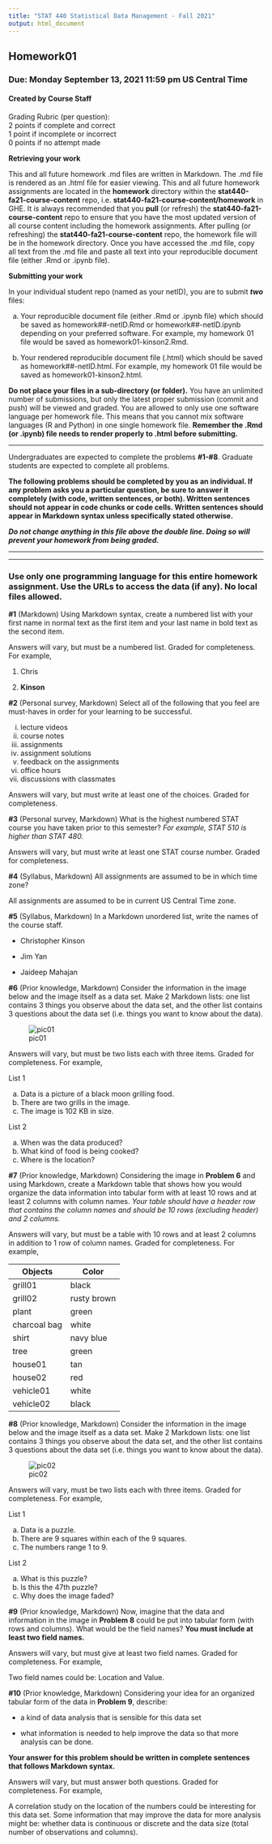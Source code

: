 ```yaml
---
title: "STAT 440 Statistical Data Management - Fall 2021"
output: html_document
---
```


## Homework01
### Due: Monday September 13, 2021 11:59 pm US Central Time
#### Created by Course Staff

Grading Rubric (per question):  
2 points if complete and correct  
1 point if incomplete or incorrect  
0 points if no attempt made  


**Retrieving your work**

This and all future homework .md files are written in Markdown. The .md file is rendered as an .html file for easier viewing. This and all future homework assignments are located in the **homework** directory within the **stat440-fa21-course-content** repo, i.e. **stat440-fa21-course-content/homework** in GHE. It is always recommended that you **pull** (or refresh) the **stat440-fa21-course-content** repo to ensure that you have the most updated version of all course content including the homework assignments. After pulling (or refreshing) the **stat440-fa21-course-content** repo, the homework file will be in the homework directory. Once you have accessed the .md file, copy all text from the .md file and paste all text into your reproducible document file (either .Rmd or .ipynb file). 

**Submitting your work**

In your individual student repo (named as your netID), you are to submit ***two*** files:

a. Your reproducible document file (either .Rmd or .ipynb file) which should be saved as homework##-netID.Rmd or homework##-netID.ipynb depending on your preferred software. For example, my homework 01 file would be saved as homework01-kinson2.Rmd.

b. Your rendered reproducible document file (.html) which should be saved as homework##-netID.html. For example, my homework 01 file would be saved as homework01-kinson2.html.

**Do not place your files in a sub-directory (or folder).** You have an unlimited number of submissions, but only the latest proper submission (commit and push) will be viewed and graded. You are allowed to only use one software language per homework file. This means that you cannot mix software languages (R and Python) in one single homework file. **Remember the .Rmd (or .ipynb) file needs to render properly to .html before submitting.** 


***

Undergraduates are expected to complete the problems **#1-#8**. Graduate students are expected to complete all problems.

**The following problems should be completed by you as an individual. If any problem asks you a particular question, be sure to answer it completely (with code, written sentences, or both). Written sentences should not appear in code chunks or code cells. Written sentences should appear in Markdown syntax unless specifically stated otherwise.**

***Do not change anything in this file above the double line. Doing so will prevent your homework from being graded.***

***
***

### Use only one programming language for this entire homework assignment. Use the URLs to access the data (if any). No local files allowed.

**#1** (Markdown) Using Markdown syntax, create a numbered list with your first name in normal text as the first item and your last name in bold text as the second item.

Answers will vary, but must be a numbered list. Graded for completeness. For example,

1. Chris

2. **Kinson**

**#2** (Personal survey, Markdown) Select all of the following that you feel are must-haves in order for your learning to be successful.

i. lecture videos
ii. course notes
iii. assignments
iv. assignment solutions
v. feedback on the assignments
vi. office hours
vii. discussions with classmates

Answers will vary, but must write at least one of the choices. Graded for completeness.

**#3** (Personal survey, Markdown) What is the highest numbered STAT course you have taken prior to this semester? *For example, STAT 510 is higher than STAT 480.* 

Answers will vary, but must write at least one STAT course number. Graded for completeness.

**#4** (Syllabus, Markdown) All assignments are assumed to be in which time zone? 

All assignments are assumed to be in current US Central Time zone.

**#5** (Syllabus, Markdown) In a Markdown unordered list, write the names of the course staff. 

- Christopher Kinson

- Jim Yan

- Jaideep Mahajan 

**#6** (Prior knowledge, Markdown) Consider the information in the image below and the image itself as a data set. Make 2 Markdown lists: one list contains 3 things you observe about the data set, and the other list contains 3 questions about the data set (i.e. things you want to know about the data). 

![pic01](https://uofi.box.com/shared/static/vyh0i3vukckvt2sxva7bdxzqx211vzmk.jpg)

Answers will vary, but must be two lists each with three items. Graded for completeness. For example,

List 1

a. Data is a picture of a black moon grilling food.  
b. There are two grills in the image. 
c. The image is 102 KB in size.  

List 2

a. When was the data produced?
b. What kind of food is being cooked?  
c. Where is the location?

**#7** (Prior knowledge, Markdown) Considering the image in **Problem 6** and using Markdown, create a Markdown table that shows how you would organize the data information into tabular form with at least 10 rows and at least 2 columns with column names. *Your table should have a header row that contains the column names and should be 10 rows (excluding header) and 2 columns.* 

Answers will vary, but must be a table with 10 rows and at least 2 columns in addition to 1 row of column names. Graded for completeness. For example,

Objects | Color |
---|---|
grill01 | black
grill02 | rusty brown
plant | green
charcoal bag | white
shirt | navy blue
tree | green
house01 | tan
house02 | red
vehicle01 | white
vehicle02 | black

**#8** (Prior knowledge, Markdown) Consider the information in the image below and the image itself as a data set. Make 2 Markdown lists: one list contains 3 things you observe about the data set, and the other list contains 3 questions about the data set (i.e. things you want to know about the data). 

![pic02](https://uofi.box.com/shared/static/72fooxfefeysqm8uswt11a39n8gko9tn.jpg)

Answers will vary, must be two lists each with three items. Graded for completeness. For example,

List 1

a. Data is a puzzle.
b. There are 9 squares within each of the 9 squares.
c. The numbers range 1 to 9.  

List 2

a. What is this puzzle?  
b. Is this the 47th puzzle?  
c. Why does the image faded?

**#9** (Prior knowledge, Markdown) Now, imagine that the data and information in the image in **Problem 8** could be put into tabular form (with rows and columns). What would be the field names? **You must include at least two field names.**

Answers will vary, but must give at least two field names. Graded for completeness. For example,

Two field names could be: Location and Value.

**#10** (Prior knowledge, Markdown) Considering your idea for an organized tabular form of the data in **Problem 9**, describe:    

- a kind of data analysis that is sensible for this data set  

- what information is needed to help improve the data so that more analysis can be done. 

**Your answer for this problem should be written in complete sentences that follows Markdown syntax.**

Answers will vary, but must answer both questions. Graded for completeness. For example,

A correlation study on the location of the numbers could be interesting for this data set. Some information that may improve the data for more analysis might be: whether data is continuous or discrete and the data size (total number of observations and columns).